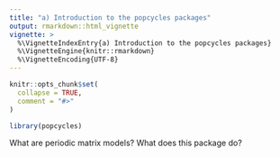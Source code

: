 ```yaml
---
title: "a) Introduction to the popcycles packages"
output: rmarkdown::html_vignette
vignette: >
  %\VignetteIndexEntry{a) Introduction to the popcycles packages}
  %\VignetteEngine{knitr::rmarkdown}
  %\VignetteEncoding{UTF-8}
---
```


```r
knitr::opts_chunk$set(
  collapse = TRUE,
  comment = "#>"
)
```

```r
library(popcycles)
```

What are periodic matrix models?
What does this package do?

